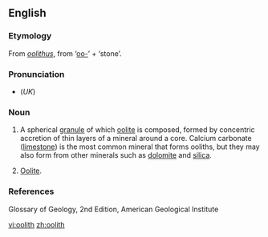==English==

===Etymology===
From {{L.}} ''[[oolithus]]'', from {{AGr.}} '''{{polytonic|[[ᾠο-]]}}''' ‘[[oo-]]’ + '''{{polytonic|[[λίθος]]}}''' ‘stone’.

===Pronunciation===
*(''UK'') {{IPA|/ˈəʊəlɪθ/}}

===Noun===
{{en-noun}}

# {{geology}} A spherical [[granule]] of which [[oolite]] is composed, formed by concentric accretion of thin layers of a mineral around a core. Calcium carbonate ([[limestone]]) is the most common mineral that forms ooliths, but they may also form from other minerals such as [[dolomite]] and [[silica]].
# {{rare}} [[oolite|Oolite]].

===References===
Glossary of Geology, 2nd Edition, American Geological Institute

[[vi:oolith]]
[[zh:oolith]]